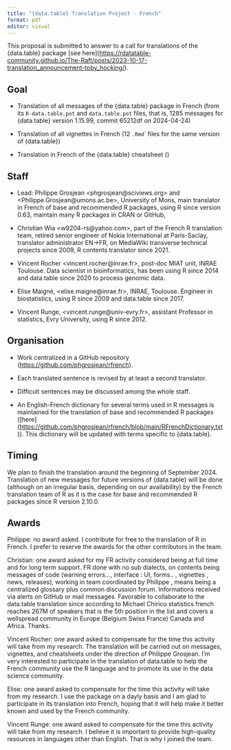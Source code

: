 ```yaml
---
title: "{data.table} Translation Project - French"
format: pdf
editor: visual
---
```


This proposal is submitted to answer to a call for translations of the {data.table} package \[see here\](<https://rdatatable-community.github.io/The-Raft/posts/2023-10-17-translation_announcement-toby_hocking/>).

## Goal

-   Translation of all messages of the {data.table} package in French (from its `R-data.table.pot` and `data.table.pot` files, that is, 1285 messages for {data.table} version 1.15.99, commit 65212df on 2024-04-24)

-   Translation of all vignettes in French (12 `.Rmd`\` files for the same version of {data.table})

-   Translation in French of the {data.table} cheatsheet ()

## Staff

-   Lead: Philippe Grosjean \<phgrosjean\@sciviews.org\> and \<Philippe.Grosjean\@umons.ac.be\>, University of Mons, main translator in French of base and recommended R packages, using R since version 0.63, maintain many R packages in CRAN or GitHub,

-   Christian Wia \<w9204-rs\@yahoo.com\>, part of the French R translation team, retired senior engineer of Nokia International at Paris-Saclay, translator administrator EN-\>FR, on MediaWiki transverse technical projects since 2009, R contents translator since 2021.

-   Vincent Rocher \<vincent.rocher\@inrae.fr\>, post-doc MIAT unit, INRAE Toulouse. Data scientist in bioinformatics, has been using R since 2014 and data.table since 2020 to process genomic data.

-   Elise Maigné, \<elise.maigne\@inrae.fr\>, INRAE, Toulouse. Engineer in biostatistics, using R since 2009 and data.table since 2017.

-   Vincent Runge, \<vincent.runge\@univ-evry.fr\>, assistant Professor in statistics, Evry University, using R since 2012.

## Organisation

-   Work centralized in a GitHub repository (<https://github.com/phgrosjean/rfrench>).

-   Each translated sentence is revised by at least a second translator.

-   Difficult sentences may be discussed among the whole staff.

-   An English-French dictionary for several terms used in R messages is maintained for the translation of base and recommended R packages (\[here\](<https://github.com/phgrosjean/rfrench/blob/main/RFrenchDictionary.txt>)). This dictionary will be updated with terms specific to {data.table}.

## Timing

We plan to finish the translation around the beginning of September 2024. Translation of new messages for future versions of {data.table} will be done (although on an irregular basis, depending on our availability) by the French translation team of R as it is the case for base and recommended R packages since R version 2.10.0.

## Awards

Philippe: no award asked. I contribute for free to the translation of R in French. I prefer to reserve the awards for the other contributors in the team.

Christian: one award asked for my FR activity considered being at full time and for long term support. FR done with no sub dialects, on contents being messages of code (warning errors..., interface : UI, forms.. , vignettes , news, releases), working in team coordinated by Philippe , means being a centralized glossary plus common discussion forum. Informations received via alerts on GitHub or mail messages. Favorable to collaborate to the data.table translation since according to Michael Chirico statistics french reaches 267M of speakers that is the 5th position in the list and covers a wellspread community in Europe (Belgium Swiss France) Canada and Africa. Thanks.

Vincent Rocher: one award asked to compensate for the time this activity will take from my research. The translation will be carried out on messages, vignettes, and cheatsheets under the direction of Philippe Grosjean. I'm very interested to participate in the translation of data.table to help the French community use the R language and to promote its use in the data science community.

Elise: one award asked to compensate for the time this activity will take from my research. I use the package on a dayly basis and I am glad to participate in its translation into French, hoping that it will help make it better known and used by the French community.

Vincent Runge: one award asked to compensate for the time this activity will take from my research. I believe it is important to provide high-quality resources in languages other than English. That is why I joined the team.
